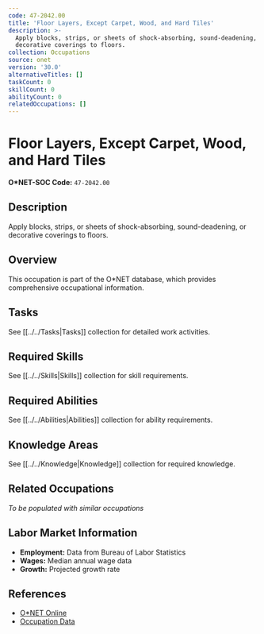 ```yaml
---
code: 47-2042.00
title: 'Floor Layers, Except Carpet, Wood, and Hard Tiles'
description: >-
  Apply blocks, strips, or sheets of shock-absorbing, sound-deadening, or
  decorative coverings to floors.
collection: Occupations
source: onet
version: '30.0'
alternativeTitles: []
taskCount: 0
skillCount: 0
abilityCount: 0
relatedOccupations: []
---
```

# Floor Layers, Except Carpet, Wood, and Hard Tiles

**O*NET-SOC Code:** `47-2042.00`

## Description

Apply blocks, strips, or sheets of shock-absorbing, sound-deadening, or decorative coverings to floors.

## Overview

This occupation is part of the O*NET database, which provides comprehensive occupational information.

## Tasks

See [[../../Tasks|Tasks]] collection for detailed work activities.

## Required Skills

See [[../../Skills|Skills]] collection for skill requirements.

## Required Abilities

See [[../../Abilities|Abilities]] collection for ability requirements.

## Knowledge Areas

See [[../../Knowledge|Knowledge]] collection for required knowledge.

## Related Occupations

*To be populated with similar occupations*

## Labor Market Information

- **Employment:** Data from Bureau of Labor Statistics
- **Wages:** Median annual wage data
- **Growth:** Projected growth rate

## References

- [O*NET Online](https://www.onetonline.org/link/summary/47-2042.00)
- [Occupation Data](https://www.onetcenter.org/)
